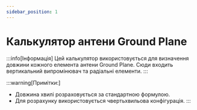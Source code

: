 ```yaml
---
sidebar_position: 1
---
```


# Калькулятор антени Ground Plane

:::info[Інформація]
Цей калькулятор використовується для визначення довжини кожного елемента антени Ground Plane.
Сюди входить вертикальний випромінювач та радіальні елементи.
:::

<Calculator />

:::warning[Примітки:]
- Довжина хвилі розраховується за стандартною формулою.
- Для розрахунку використовується чвертьхвильова конфігурація.
:::
